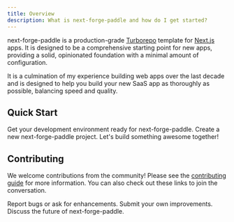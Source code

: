 ```yaml
---
title: Overview
description: What is next-forge-paddle and how do I get started?
---
```


next-forge-paddle is a production-grade [Turborepo](https://turbo.build/repo) template for [Next.js](https://nextjs.org/) apps. It is designed to be a comprehensive starting point for new apps, providing a solid, opinionated foundation with a minimal amount of configuration.

It is a culmination of my experience building web apps over the last decade and is designed to help you build your new SaaS app as thoroughly as possible, balancing speed and quality.

## Quick Start

<Card title="Prerequisites" icon="layer-group" href="/setup/prerequisites" horizontal>
  Get your development environment ready for next-forge-paddle.
</Card>

<Card title="Installation" icon="terminal" href="/setup/installation" horizontal>
  Create a new next-forge-paddle project.
</Card>

<Card title="Recipes" icon="book" href="/recipes" horizontal>
  Let's build something awesome together!
</Card>

## Contributing

We welcome contributions from the community! Please see the [contributing guide](https://github.com/danbillson/next-forge-paddle/blob/main/.github/CONTRIBUTING.md) for more information. You can also check out these links to join the conversation.

<Card title="Issues" icon="bug" href="https://github.com/danbillson/next-forge-paddle/issues" horizontal>
  Report bugs or ask for enhancements.
</Card>

<Card title="Pull Requests" icon="hands-clapping" href="https://github.com/danbillson/next-forge-paddle/pulls" horizontal>
  Submit your own improvements.
</Card>

<Card title="Discussions" icon="comments" href="https://github.com/danbillson/next-forge-paddle/discussions" horizontal>
  Discuss the future of next-forge-paddle.
</Card>